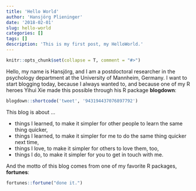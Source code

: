 ```yaml
---
title: 'Hello World'
author: 'Hansjörg Plieninger'
date: '2018-02-01'
slug: hello-world
categories: []
tags: []
description: 'This is my first post, my HelloWorld.'
---
```


```r
knitr::opts_chunk$set(collapse = T, comment = "#>")
```

Hello, my name is Hansjörg, and I am a postdoctoral researcher in the psychology department at the University of Mannheim, Germany. I want to start blogging today, because I always wanted to, and because one of my R heroes Yihui Xie made this possible through his R package **blogdown**:

```r
blogdown::shortcode('tweet', '943194437076897792')
```

This blog is about ...

* things I learned, to make it simpler for other people to learn the same thing quicker,
* things I learned,  to make it simpler for me to do the same thing quicker next time,
* things I love, to make it simpler for others to love them, too,
* things I do, to make it simpler for you to get in touch with me.

And the motto of this blog comes from one of my favorite R packages, **fortunes**:

```r
fortunes::fortune("done it.")
```
